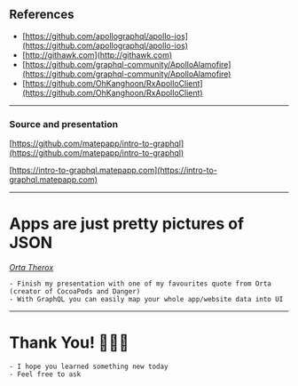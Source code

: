 
## References

- [https://github.com/apollographql/apollo-ios](https://github.com/apollographql/apollo-ios)
- [http://githawk.com](http://githawk.com)
- [https://github.com/graphql-community/ApolloAlamofire](https://github.com/graphql-community/ApolloAlamofire)
- [https://github.com/OhKanghoon/RxApolloClient](https://github.com/OhKanghoon/RxApolloClient)

---

### Source and presentation

[https://github.com/matepapp/intro-to-graphql](https://github.com/matepapp/intro-to-graphql)

[https://intro-to-graphql.matepapp.com](https://intro-to-graphql.matepapp.com)

---


# Apps are just pretty pictures of JSON

[_Orta Therox_](https://orta.io)

```notes
- Finish my presentation with one of my favourites quote from Orta (creator of CocoaPods and Danger)
- With GraphQL you can easily map your whole app/website data into UI
```

---

# Thank You! 🙇🏻‍♂️

```notes
- I hope you learned something new today
- Feel free to ask
```
